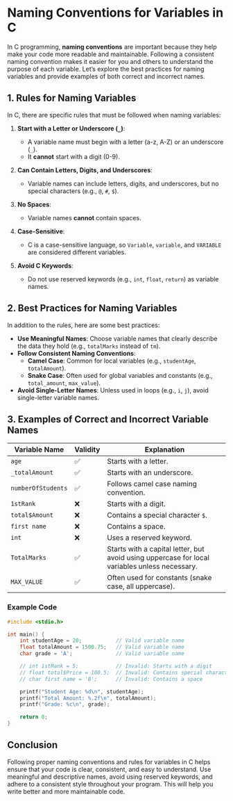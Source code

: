 # Naming Conventions for Variables in C

In C programming, **naming conventions** are important because they help make your code more readable and maintainable. Following a consistent naming convention makes it easier for you and others to understand the purpose of each variable. Let’s explore the best practices for naming variables and provide examples of both correct and incorrect names.

## 1. Rules for Naming Variables

In C, there are specific rules that must be followed when naming variables:

1. **Start with a Letter or Underscore (`_`)**:

   - A variable name must begin with a letter (a-z, A-Z) or an underscore (`_`).
   - It **cannot** start with a digit (0-9).

2. **Can Contain Letters, Digits, and Underscores**:

   - Variable names can include letters, digits, and underscores, but no special characters (e.g., `@`, `#`, `$`).

3. **No Spaces**:

   - Variable names **cannot** contain spaces.

4. **Case-Sensitive**:

   - C is a case-sensitive language, so `Variable`, `variable`, and `VARIABLE` are considered different variables.

5. **Avoid C Keywords**:
   - Do not use reserved keywords (e.g., `int`, `float`, `return`) as variable names.

## 2. Best Practices for Naming Variables

In addition to the rules, here are some best practices:

- **Use Meaningful Names**: Choose variable names that clearly describe the data they hold (e.g., `totalMarks` instead of `tm`).
- **Follow Consistent Naming Conventions**:
  - **Camel Case**: Common for local variables (e.g., `studentAge`, `totalAmount`).
  - **Snake Case**: Often used for global variables and constants (e.g., `total_amount`, `max_value`).
- **Avoid Single-Letter Names**: Unless used in loops (e.g., `i`, `j`), avoid single-letter variable names.

## 3. Examples of Correct and Incorrect Variable Names

| Variable Name      | Validity | Explanation                                                                                   |
| ------------------ | -------- | --------------------------------------------------------------------------------------------- |
| `age`              | ✅       | Starts with a letter.                                                                         |
| `_totalAmount`     | ✅       | Starts with an underscore.                                                                    |
| `numberOfStudents` | ✅       | Follows camel case naming convention.                                                         |
| `1stRank`          | ❌       | Starts with a digit.                                                                          |
| `total$Amount`     | ❌       | Contains a special character `$`.                                                             |
| `first name`       | ❌       | Contains a space.                                                                             |
| `int`              | ❌       | Uses a reserved keyword.                                                                      |
| `TotalMarks`       | ✅       | Starts with a capital letter, but avoid using uppercase for local variables unless necessary. |
| `MAX_VALUE`        | ✅       | Often used for constants (snake case, all uppercase).                                         |

### Example Code

```cpp filename="naming_convention.c" copy
#include <stdio.h>

int main() {
    int studentAge = 20;           // Valid variable name
    float totalAmount = 1500.75;   // Valid variable name
    char grade = 'A';              // Valid variable name

    // int 1stRank = 5;            // Invalid: Starts with a digit
    // float total$Price = 100.5;  // Invalid: Contains special character $
    // char first name = 'B';      // Invalid: Contains a space

    printf("Student Age: %d\n", studentAge);
    printf("Total Amount: %.2f\n", totalAmount);
    printf("Grade: %c\n", grade);

    return 0;
}
```

## Conclusion

Following proper naming conventions and rules for variables in C helps ensure that your code is clear, consistent, and easy to understand. Use meaningful and descriptive names, avoid using reserved keywords, and adhere to a consistent style throughout your program. This will help you write better and more maintainable code.
